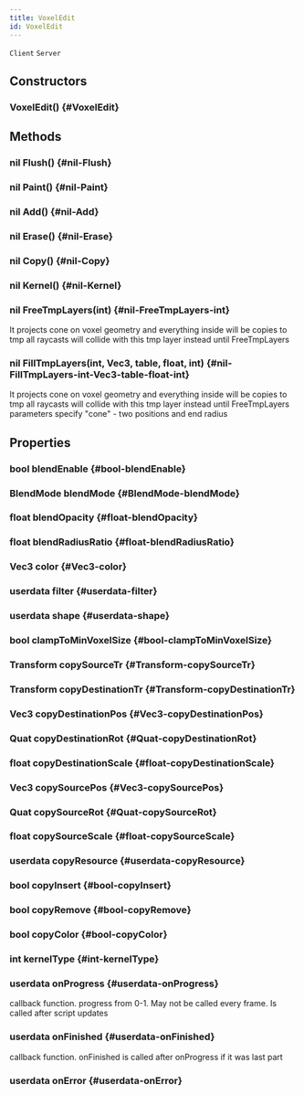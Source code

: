 ```yaml
---
title: VoxelEdit
id: VoxelEdit
---
```

`Client`
`Server`

## Constructors

### VoxelEdit() {#VoxelEdit}

## Methods

### nil Flush() {#nil-Flush}

### nil Paint() {#nil-Paint}

### nil Add() {#nil-Add}

### nil Erase() {#nil-Erase}

### nil Copy() {#nil-Copy}

### nil Kernel() {#nil-Kernel}

### nil FreeTmpLayers(int) {#nil-FreeTmpLayers-int}
It projects cone on voxel geometry and everything inside will be copies to tmp
all raycasts will collide with this tmp layer instead until FreeTmpLayers

### nil FillTmpLayers(int, Vec3, table, float, int) {#nil-FillTmpLayers-int-Vec3-table-float-int}
It projects cone on voxel geometry and everything inside will be copies to tmp
all raycasts will collide with this tmp layer instead until FreeTmpLayers
parameters specify "cone" - two positions and end radius

## Properties

### bool blendEnable {#bool-blendEnable}

### BlendMode blendMode {#BlendMode-blendMode}

### float blendOpacity {#float-blendOpacity}

### float blendRadiusRatio {#float-blendRadiusRatio}

### Vec3 color {#Vec3-color}

### userdata filter {#userdata-filter}

### userdata shape {#userdata-shape}

### bool clampToMinVoxelSize {#bool-clampToMinVoxelSize}

### Transform copySourceTr {#Transform-copySourceTr}

### Transform copyDestinationTr {#Transform-copyDestinationTr}

### Vec3 copyDestinationPos {#Vec3-copyDestinationPos}

### Quat copyDestinationRot {#Quat-copyDestinationRot}

### float copyDestinationScale {#float-copyDestinationScale}

### Vec3 copySourcePos {#Vec3-copySourcePos}

### Quat copySourceRot {#Quat-copySourceRot}

### float copySourceScale {#float-copySourceScale}

### userdata copyResource {#userdata-copyResource}

### bool copyInsert {#bool-copyInsert}

### bool copyRemove {#bool-copyRemove}

### bool copyColor {#bool-copyColor}

### int kernelType {#int-kernelType}

### userdata onProgress {#userdata-onProgress}
callback function. progress from 0-1. May not be called every frame. Is called after script updates 

### userdata onFinished {#userdata-onFinished}
callback function. onFinished is called after onProgress if it was last part
### userdata onError {#userdata-onError}


